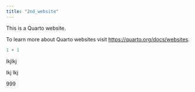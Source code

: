 ```yaml
---
title: "2nd_website"
---
```


This is a Quarto website.

To learn more about Quarto websites visit <https://quarto.org/docs/websites>.

```r
1 + 1
```

lkjlkj

lkj lkj

999
